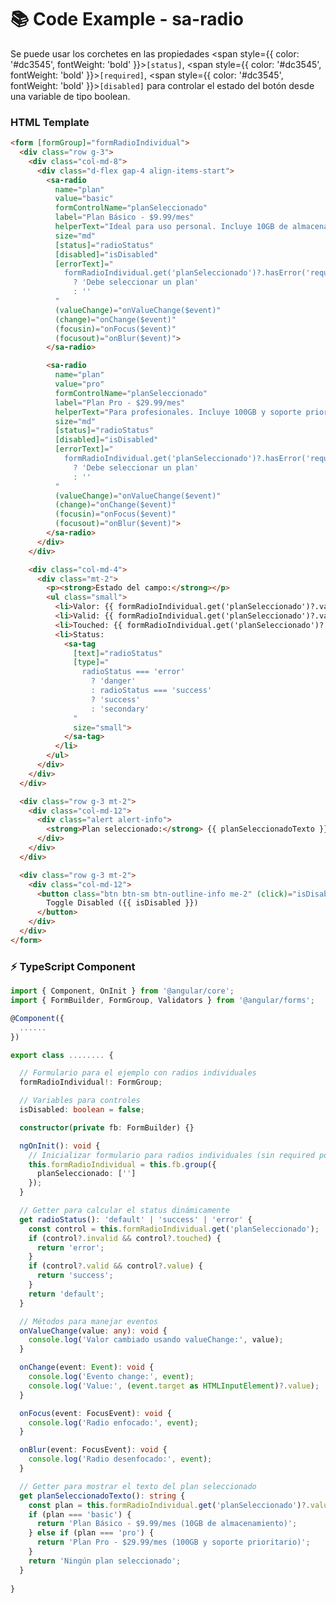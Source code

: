 
<Meta title="Componentes/Radio/Radio Example" />

# 📚 Code Example - sa-radio

Se puede usar los corchetes en las propiedades <span style={{ color: '#dc3545', fontWeight: 'bold' }}>`[status]`</span>, <span style={{ color: '#dc3545', fontWeight: 'bold' }}>`[required]`</span>, <span style={{ color: '#dc3545', fontWeight: 'bold' }}>`[disabled]`</span> para controlar el estado del botón desde una variable de tipo boolean.

### HTML Template
```html
<form [formGroup]="formRadioIndividual">
  <div class="row g-3">
    <div class="col-md-8">
      <div class="d-flex gap-4 align-items-start">
        <sa-radio
          name="plan"
          value="basic"
          formControlName="planSeleccionado"
          label="Plan Básico - $9.99/mes"
          helperText="Ideal para uso personal. Incluye 10GB de almacenamiento"
          size="md"
          [status]="radioStatus"
          [disabled]="isDisabled"
          [errorText]="
            formRadioIndividual.get('planSeleccionado')?.hasError('required') && formRadioIndividual.get('planSeleccionado')?.touched
              ? 'Debe seleccionar un plan'
              : ''
          "
          (valueChange)="onValueChange($event)"
          (change)="onChange($event)"
          (focusin)="onFocus($event)"
          (focusout)="onBlur($event)">
        </sa-radio>

        <sa-radio
          name="plan"
          value="pro"
          formControlName="planSeleccionado"
          label="Plan Pro - $29.99/mes"
          helperText="Para profesionales. Incluye 100GB y soporte prioritario"
          size="md"
          [status]="radioStatus"
          [disabled]="isDisabled"
          [errorText]="
            formRadioIndividual.get('planSeleccionado')?.hasError('required') && formRadioIndividual.get('planSeleccionado')?.touched
              ? 'Debe seleccionar un plan'
              : ''
          "
          (valueChange)="onValueChange($event)"
          (change)="onChange($event)"
          (focusin)="onFocus($event)"
          (focusout)="onBlur($event)">
        </sa-radio>
      </div>
    </div>

    <div class="col-md-4">
      <div class="mt-2">
        <p><strong>Estado del campo:</strong></p>
        <ul class="small">
          <li>Valor: {{ formRadioIndividual.get('planSeleccionado')?.value || 'vacío' }}</li>
          <li>Valid: {{ formRadioIndividual.get('planSeleccionado')?.valid }}</li>
          <li>Touched: {{ formRadioIndividual.get('planSeleccionado')?.touched }}</li>
          <li>Status:
            <sa-tag
              [text]="radioStatus"
              [type]="
                radioStatus === 'error'
                  ? 'danger'
                  : radioStatus === 'success'
                  ? 'success'
                  : 'secondary'
              "
              size="small">
            </sa-tag>
          </li>
        </ul>
      </div>
    </div>
  </div>

  <div class="row g-3 mt-2">
    <div class="col-md-12">
      <div class="alert alert-info">
        <strong>Plan seleccionado:</strong> {{ planSeleccionadoTexto }}
      </div>
    </div>
  </div>

  <div class="row g-3 mt-2">
    <div class="col-md-12">
      <button class="btn btn-sm btn-outline-info me-2" (click)="isDisabled = !isDisabled">
        Toggle Disabled ({{ isDisabled }})
      </button>
    </div>
  </div>
</form>
```

### ⚡ TypeScript Component

```typescript
import { Component, OnInit } from '@angular/core';
import { FormBuilder, FormGroup, Validators } from '@angular/forms';

@Component({
  ......
})

export class ........ {

  // Formulario para el ejemplo con radios individuales
  formRadioIndividual!: FormGroup;

  // Variables para controles
  isDisabled: boolean = false;

  constructor(private fb: FormBuilder) {}

  ngOnInit(): void {
    // Inicializar formulario para radios individuales (sin required por defecto)
    this.formRadioIndividual = this.fb.group({
      planSeleccionado: ['']
    });
  }

  // Getter para calcular el status dinámicamente
  get radioStatus(): 'default' | 'success' | 'error' {
    const control = this.formRadioIndividual.get('planSeleccionado');
    if (control?.invalid && control?.touched) {
      return 'error';
    }
    if (control?.valid && control?.value) {
      return 'success';
    }
    return 'default';
  }

  // Métodos para manejar eventos
  onValueChange(value: any): void {
    console.log('Valor cambiado usando valueChange:', value);
  }

  onChange(event: Event): void {
    console.log('Evento change:', event);
    console.log('Value:', (event.target as HTMLInputElement)?.value);
  }

  onFocus(event: FocusEvent): void {
    console.log('Radio enfocado:', event);
  }

  onBlur(event: FocusEvent): void {
    console.log('Radio desenfocado:', event);
  }

  // Getter para mostrar el texto del plan seleccionado
  get planSeleccionadoTexto(): string {
    const plan = this.formRadioIndividual.get('planSeleccionado')?.value;
    if (plan === 'basic') {
      return 'Plan Básico - $9.99/mes (10GB de almacenamiento)';
    } else if (plan === 'pro') {
      return 'Plan Pro - $29.99/mes (100GB y soporte prioritario)';
    }
    return 'Ningún plan seleccionado';
  }
  
}
```